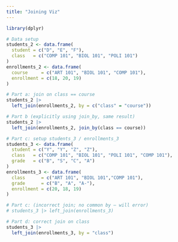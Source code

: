 ```yaml
---
title: "Joining Viz"
---
```


```r
library(dplyr)

# Data setup
students_2 <- data.frame(
  student = c("D", "E", "F"),
  class   = c("COMP 101", "BIOL 101", "POLI 101")
)
enrollments_2 <- data.frame(
  course     = c("ART 101", "BIOL 101", "COMP 101"),
  enrollment = c(18, 20, 19)
)

# Part a: join on class == course
students_2 |> 
  left_join(enrollments_2, by = c("class" = "course"))

# Part b (explicitly using join_by, same result)
students_2 |> 
  left_join(enrollments_2, join_by(class == course))

# Part c: setup students_3 / enrollments_3
students_3 <- data.frame(
  student = c("Y", "Y", "Z", "Z"),
  class   = c("COMP 101", "BIOL 101", "POLI 101", "COMP 101"),
  grade   = c("B", "S", "C", "A")
)
enrollments_3 <- data.frame(
  class      = c("ART 101", "BIOL 101","COMP 101"),
  grade      = c("B", "A", "A-"),
  enrollment = c(20, 18, 19)
)

# Part c: (incorrect join; no common by — will error)
# students_3 |> left_join(enrollments_3)

# Part d: correct join on class
students_3 |> 
  left_join(enrollments_3, by = "class")
```
